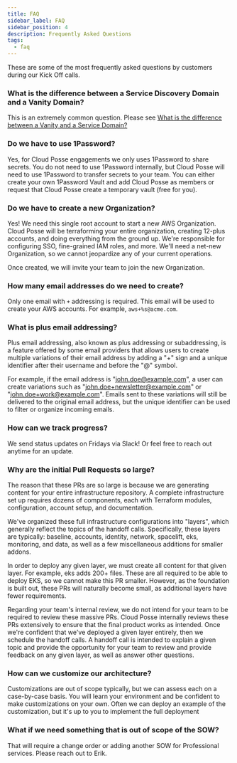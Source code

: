 ```yaml
---
title: FAQ
sidebar_label: FAQ
sidebar_position: 4
description: Frequently Asked Questions
tags:
  - faq
---
```


<Intro>
These are some of the most frequently asked questions by customers during our Kick Off calls.
</Intro>

### What is the difference between a Service Discovery Domain and a Vanity Domain?

This is an extremely common question. Please see [What is the difference between a Vanity and a Service Domain?](/layers/network#what-is-the-difference-between-a-vanity-and-a-service-domain)

### Do we have to use 1Password?

Yes, for Cloud Posse engagements we only uses 1Password to share secrets. You do not need to use 1Password internally, but Cloud Posse will need to use 1Password to transfer secrets to your team. You can either create your own 1Password Vault and add Cloud Posse as members or request that Cloud Posse create a temporary vault (free for you).

### Do we have to create a new Organization?

Yes! We need this single root account to start a new AWS Organization. Cloud Posse will be terraforming your entire organization, creating 12-plus accounts, and doing everything from the ground up. We're responsible for configuring SSO, fine-grained IAM roles, and more. We'll need a net-new Organization, so we cannot jeopardize any of your current operations.

Once created, we will invite your team to join the new Organization.

### How many email addresses do we need to create?

Only one email with `+` addressing is required. This email will be used to create your AWS accounts. For example, `aws+%s@acme.com`.

### What is plus email addressing?

Plus email addressing, also known as plus addressing or subaddressing, is a feature offered by some email providers that allows users to create multiple variations of their email address by adding a "+" sign and a unique identifier after their username and before the "@" symbol.

For example, if the email address is "john.doe@example.com", a user can create variations such as "john.doe+newsletter@example.com" or "john.doe+work@example.com". Emails sent to these variations will still be delivered to the original email address, but the unique identifier can be used to filter or organize incoming emails.

### How can we track progress?

We send status updates on Fridays via Slack! Or feel free to reach out anytime for an update.

### Why are the initial Pull Requests so large?

The reason that these PRs are so large is because we are generating content for your entire infrastructure repository.
A complete infrastructure set up requires dozens of components, each with Terraform modules, configuration, account setup, and documentation.

We've organized these full infrastructure configurations into "layers", which generally reflect the topics of the handoff calls.
Specifically, these layers are typically: baseline, accounts, identity, network, spacelift, eks, monitoring, and data, as well as a few
miscellaneous additions for smaller addons.

In order to deploy any given layer, we must create all content for that given layer. For example, eks adds 200+ files.
These are all required to be able to deploy EKS, so we cannot make this PR smaller. However, as the foundation is built out,
these PRs will naturally become small, as additional layers have fewer requirements.

Regarding your team's internal review, we do not intend for your team to be required to review these massive PRs.
Cloud Posse internally reviews these PRs extensively to ensure that the final product works as intended. Once we're
confident that we've deployed a given layer entirely, then we schedule the handoff calls. A handoff call is intended
to explain a given topic and provide the opportunity for your team to review and provide feedback on any given layer,
as well as answer other questions.

### How can we customize our architecture?

Customizations are out of scope typically, but we can assess each on a case-by-case basis.
You will learn your environment and be confident to make customizations on your own.
Often we can deploy an example of the customization, but it's up to you to implement the full deployment

### What if we need something that is out of scope of the SOW?

That will require a change order or adding another SOW for Professional services. Please reach out to Erik.
